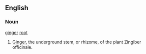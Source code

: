 ==English==

===Noun===
;[[ginger]] [[root]]
#[[Ginger]], the underground stem, or rhizome, of the plant Zingiber officinale.